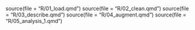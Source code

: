 source(file = "R/01_load.qmd")
source(file = "R/02_clean.qmd")
source(file = "R/03_describe.qmd")
source(file = "R/04_augment.qmd")
source(file = "R/05_analysis_1.qmd")